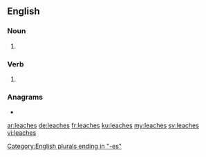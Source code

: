 ==English==

===Noun===
{{head|en|noun plural form}}

# {{plural of|leach|lang=en}}

===Verb===
{{head|en|verb form}}

# {{en-third-person singular of|leach}}

===Anagrams===
* {{l|en|Chelsea}}

[[Category:English plurals ending in "-es"]]

[[ar:leaches]]
[[de:leaches]]
[[fr:leaches]]
[[ku:leaches]]
[[my:leaches]]
[[sv:leaches]]
[[vi:leaches]]